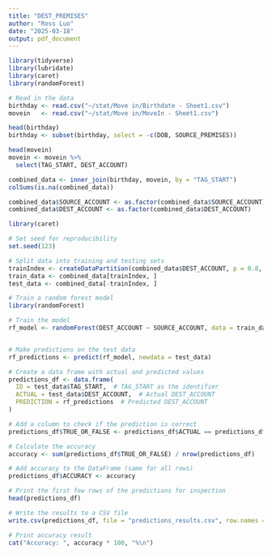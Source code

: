 ---
title: "DEST_PREMISES"
author: "Ross Luo"
date: "2025-03-18"
output: pdf_document
---

```{r setup, include=FALSE}
library(tidyverse)
library(lubridate)
library(caret)
library(randomForest)
```


```{r}
# Read in the data
birthday <- read.csv("~/stat/Move in/Birthdate - Sheet1.csv")
movein   <- read.csv("~/stat/Move in/MoveIn - Sheet1.csv")

```

```{r}
head(birthday)
birthday <- subset(birthday, select = -c(DOB, SOURCE_PREMISES))
```

```{r}
head(movein)
movein <- movein %>%
  select(TAG_START, DEST_ACCOUNT)

```

```{r}
combined_data <- inner_join(birthday, movein, by = "TAG_START")
colSums(is.na(combined_data))

```

```{r}
combined_data$SOURCE_ACCOUNT <- as.factor(combined_data$SOURCE_ACCOUNT)
combined_data$DEST_ACCOUNT <- as.factor(combined_data$DEST_ACCOUNT)

```

```{r}
library(caret)

# Set seed for reproducibility
set.seed(123)

# Split data into training and testing sets
trainIndex <- createDataPartition(combined_data$DEST_ACCOUNT, p = 0.8, list = FALSE)
train_data <- combined_data[trainIndex, ]
test_data <- combined_data[-trainIndex, ]
```

```{r}
# Train a random forest model
library(randomForest)

# Train the model
rf_model <- randomForest(DEST_ACCOUNT ~ SOURCE_ACCOUNT, data = train_data, importance = TRUE, ntree = 100)



```

```{r}
# Make predictions on the test data
rf_predictions <- predict(rf_model, newdata = test_data)

# Create a data frame with actual and predicted values
predictions_df <- data.frame(
  ID = test_data$TAG_START,  # TAG_START as the identifier
  ACTUAL = test_data$DEST_ACCOUNT,  # Actual DEST_ACCOUNT
  PREDICTION = rf_predictions  # Predicted DEST_ACCOUNT
)

# Add a column to check if the prediction is correct
predictions_df$TRUE_OR_FALSE <- predictions_df$ACTUAL == predictions_df$PREDICTION

# Calculate the accuracy
accuracy <- sum(predictions_df$TRUE_OR_FALSE) / nrow(predictions_df)

# Add accuracy to the DataFrame (same for all rows)
predictions_df$ACCURACY <- accuracy

# Print the first few rows of the predictions for inspection
head(predictions_df)

# Write the results to a CSV file
write.csv(predictions_df, file = "predictions_results.csv", row.names = FALSE)

# Print accuracy result
cat("Accuracy: ", accuracy * 100, "%\n")

```